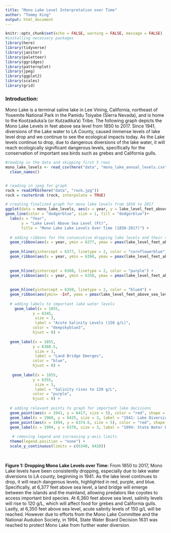 ```yaml
---
title: "Mono Lake Level Interpretation over Time"
author: "Tommy King"
output: html_document
---
```


```r
knitr::opts_chunk$set(echo = FALSE, warning = FALSE, message = FALSE)
#installing necessary packages
library(here)
library(tidyverse)
library(janitor)
library(paletteer)
library(ggridges)
library(patternplot)
library(jpeg)
library(ggplot2)
library(scales)
library(grid)

```

### Introduction: 
 Mono Lake is a terminal saline lake in Lee Vining, California, northeast of Yosemite National Park in the Pamidu Toiyabe (Sierra Nevada), and is home to the Kootzaduka’a (or Kutzadika’a) Tribe. The following graph depicts the Mono Lake Levels in feet above sea level from 1850 to 2017. Since 1941, diversions of the Lake water to LA County, caused immense levels of lake level drop and we continue to see the ecological impacts today. As the Lake levels continue to drop, due to dangerous diversions of the lake water, it will reach ecologically significant dangerous levels, specifically for the conservation of important sea birds such as grebes and California gulls. 
```r
#reading in the data and skipping first 5 rows
mono_lake_levels <- read_csv(here("data", "mono_lake_annual_levels.csv"), skip = 5) %>%
  clean_names() 


# reading in jpeg for graph
rock = readJPEG(here("data", "rock.jpg"))
rock = rasterGrob (rock, interpolate = TRUE)

```

```r

# creating finalized graph for mono lake levels from 1850 to 2017
ggplot(data = mono_lake_levels, aes(x = year, y = lake_level_feet_above_sea_level)) +
geom_line(color = "dodgerblue", size = 1, fill = "dodgerblue")+ 
  labs(x = "Year", 
       y = "Lake Level Above Sea Level (Ft)", 
       title = "Mono Lake Lake Levels Over Time (1850-2017)") +
  
  # adding ribbons for the consecutive dropping lake levels and their significance
  geom_ribbon(aes(x = year, ymin = 6377, ymax = pmax(lake_level_feet_above_sea_level, 6377)), color = "blue", fill = "deepskyblue4", alpha = 0.5)+
  
  geom_hline(yintercept = 6377, linetype = 2, color = "cornflowerblue") + 
  geom_ribbon(aes(x = year, ymin = 6360, ymax = pmax(lake_level_feet_above_sea_level, 6360)), color = "deepskyblue", fill = "deepskyblue3", alpha = 0.3)+
  
  
  geom_hline(yintercept = 6360, linetype = 2, color = "purple") + 
  geom_ribbon(aes(x = year, ymin = 6350, ymax = pmax(lake_level_feet_above_sea_level, 6350)), color = "deepskyblue", fill = "deepskyblue2", alpha = 0.2)+
  
  
  geom_hline(yintercept = 6350, linetype = 2, color = "blue4") +
  geom_ribbon(aes(ymin= -Inf, ymax = pmax(lake_level_feet_above_sea_level, 6350)), fill = "deepskyblue1", alpha = 0.1)+
   
  # adding labels to important lake water levels
    geom_label(x = 1855, 
            y = 6345,
             size = 3,
             label = "Acute Salinity Levels (150 g/L)", 
            color = "deepskyblue3", 
            hjust = 0) + 
  
  geom_label(x = 1855, 
            y = 6368.5,
             size = 3,
             label = "Land Bridge Emerges", 
            color = "blue", 
            hjust = 0) +
  
   geom_label(x = 1855, 
            y = 6355,
             size = 3,
             label = "Salinity rises to 120 g/L", 
            color = "purple", 
            hjust = 0) +
  
  # adding relevant points to graph for important lake decisions
  geom_point(aes(x = 1941, y = 6417, size = 5), color = "red", shape = 18) +
  geom_label(x = 1960, y = 6425, size = 3, label = "1941: Lake Diversions Begin") +
  geom_point(aes(x = 1994, y = 6374.6, size = 5), color = "red", shape = 18) +
  geom_label(x = 1994, y = 6370, size = 3, label = "1994: State Water Board Decision 1631") +
 
   # removing legend and increasing y-axis limits
  theme(legend.position = "none") + 
  scale_y_continuous(limits = c(6340, 6428))
  
  
```

**Figure 1: Dropping Mono Lake Levels over Time:** From 1850 to 2017,
      Mono Lake levels have been consistently dropping, especially due to lake water 
      diversions to LA county, beginning in 1941. As the lake level continues to drop, 
      it will reach dangerous levels, highlighted in red, purple, and blue. 
      Specifically, at 6,377 feet above sea level, a land bridge will emerge between the 
      islands and the mainland, allowing predators like coyotes to access important bird species. 
      At 6,360 feet above sea level, salinity levels will rise to 120 g/L,
      which will affect food for grebes and California gulls. 
      Lastly, at 6,350 feet above sea level, acute salinity levels of 150 g/L will be reached. However due to efforts from the Mono Lake Committee and the National Audubon Society, in 1994, State Water Board Decision 1631 was reached to protect Mono Lake from further water diversion. 
